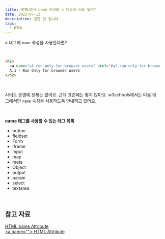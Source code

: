 ```yaml
---
title: HTML에서 name 속성을 a 태그에 써도 될까?
date: 2023-07-13
description: 일단 안 됩니다.
tags:
  - HTML
---
```


a 태그에 `name` 속성을 사용한다면?

<br />

```html
<h2>
  <a name="a1-run-only-for-browser-users" href="#a1-run-only-for-browser-users" class=""></a>
  A.1 - Run Only for browser users
</h2>
```

<br />

사이트 운영에 문제는 없어요. 근데 표준에는 맞지 않아요. w3schools에서는 다음 태그에서만 `name` 속성을 사용하도록 안내하고 있어요.

<br />

**name 태그를 사용할 수 있는 태그 목록**

- button
- fieldset
- Form
- iframe
- Input
- map
- meta
- Object
- output
- param
- select
- textarea

<br />

## 참고 자료

[HTML name Attribute](https://www.w3schools.com/tags/att_name.asp)  
[\<a name=\"\"\> HTML Attribute](https://html.com/attributes/a-name/)
